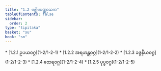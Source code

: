 ```yaml
---
title: "1.2 မဇ္ဈိမပဏ္ဏာသက"
tableOfContents: false
sidebar:
  order: 2
type: "tipitaka"
basket: "su"
book: "sn"
---
```



<DynamicBreadcrumb />



<TableOfContents book="sn" section="1.2">
* [1.2.1 ဥပယဝဂ္ဂ](1-2/1-2-1)
* [1.2.2 အရဟန္တဝဂ္ဂ](1-2/1-2-2)
* [1.2.3 ခဇ္ဇနီယဝဂ္ဂ](1-2/1-2-3)
* [1.2.4 ထေရဝဂ္ဂ](1-2/1-2-4)
* [1.2.5 ပုပ္ဖဝဂ္ဂ](1-2/1-2-5)
</TableOfContents>